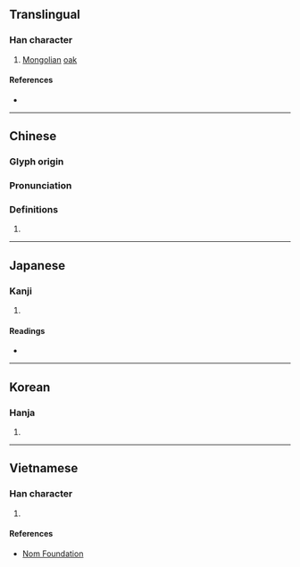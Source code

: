 {{character info/new}}
==Translingual==

===Han character===
{{Han char|rn=75|rad=木|as=11|sn=15|four=44900|canj=DNBJ|ids=⿰木斛}}

# [[Mongolia]]n [[oak]] {{gloss|{{taxlink|Quercus dentata|species|noshow=1}}}}

====References====
* {{Han ref|kx=0547.180|dkj=15375|dj=0935.150|hdz=21283.020|uh=69F2|ud=27122|bh=E5DA|bd=58842}}

----

==Chinese==
{{zh-forms}}

===Glyph origin===
{{Han etym}}

===Pronunciation===
{{zh-pron
|m=hú
|c=huk6
|mc=y
|oc=y
|ma=
|cat=pn
}}

===Definitions===
{{zh-hanzi}}

# {{rfdef|lang=zh}}

----

==Japanese==

===Kanji===
{{ja-kanji|grade=|rs=木11}}

# {{defn|lang=ja|sort=木11}}

====Readings====
* {{ja-readings|on=[[こく]] (koku)|kun=[[かしわ]] (kashiwa)}}

----

==Korean==

===Hanja===
{{ko-hanja|hangeul=곡|eumhun=|rv=gok|mr=kok|y=kok}}

# {{defn|lang=ko|sort=木11}}

----

==Vietnamese==

===Han character===
{{vi-readings|rs=木11|hanviet=hộc}}

# {{defn|lang=vi|sort=木11}}

====References====
* [http://nomfoundation.org/common/nom_details.php?codepoint=69f2 Nom Foundation]